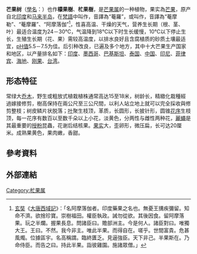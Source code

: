 {{Speciesbox
 | image = Xoài ở Nam Việt Nam..jpg
 | image_width = 250px
 | image_caption = 芒果的果实
 | image_alt=完整芒果及被切開一半的芒果，後者可看見其[[種子|種子]]，約佔全果的3分1面積
 | status = 
 | status_system = 
 | staus_ref =
 | taxon=Mangifera indica
 | authority = [[L.|L.]], 1753
}}
'''芒果树'''（[[學名|學名]]：''{{lang|la|Mangifera indica}}''）也作'''檬果樹'''、'''杧果樹'''，是[[芒果属|芒果属]]的一种植物，果实為[[芒果|芒果]]，原产自北[[印度|印度]]和[[马来半岛|马来半岛]]，在[[梵語|梵語]]中叫作{{IAST|āmra}}，音譯為“菴羅”，或叫作{{IAST|āmalaka}}，音譯為“菴摩勒”、“菴摩羅”、“阿摩落伽”<ref>
[[玄奘|玄奘]]《[[大唐西域記|大唐西域記]]》：「名阿摩落伽者。印度藥果之名也。無憂王搆疾彌留。知命不濟。欲捨珍寶。崇樹福田。權臣執政。誡勿從欲。其後因食。留阿摩落果。玩之半爛。握果長息。問諸臣曰。贍部洲主。今是何人。諸臣對曰。唯獨大王。王曰。不然。我今非主。唯此半果。而得自在。嗟乎。世間富貴。危甚風燭。位據區宇。名高稱謂。臨終匱乏。見逼強臣。天下非己。半果斯在。乃命侍臣。而告之曰。持此半果。詣彼雞園。施諸眾僧。」
</ref>，性喜高温、干燥的天气，营养生长期（根、茎、叶）最适合温度为24－30℃，气温降到18℃以下时生长缓慢，10℃以下停止生长，生殖生长期（花、果）需较高温度，以排水良好且含腐植质的砂质土壤最适宜，[[pH值|pH值]]5.5－7.5为佳。后引种改良，已遍及多个地方，其中十大芒果生产国家和地区，以产量排名如下：[[印度|印度]]、[[墨西哥|墨西哥]]、[[巴基斯坦|巴基斯坦]]、[[泰国|泰国]]、[[中国|中国]]、[[印尼|印尼]]、[[菲律宾|菲律宾]]、[[海地|海地]]、[[刚果|刚果]]、[[台湾|台湾]]。

== 形态特征 ==
常绿大[[乔木|乔木]]，野生或粗放式植栽植株通常高达15至18米，树龄长，精緻化栽種經過嫁接修剪，樹高保持在兩公尺至三公尺間，以利人站立地上就可以完全採收與修剪整枝；树皮鳞片状脱落；[[叶|叶]]聚生枝顶，革质，长圆形，长披针形，圆锥[[花序|花序]]生枝顶，每一花序有数百以至数千朵以上小花，淡黄色，分两性与雌性两种花，[[麗蠅|麗蠅]]是其最重要的[[授粉|授粉]]昆蟲，花谢后结核果。[[果实|果实]]大，歪卵形，微压扁，长可达20厘米。成熟果黄色，果肉嫩，香甜。

{{Gallery|width=250|lines=3
|File:Flower of mango.JPG|芒果花
|File:Mangoes in paper bags.jpg|果實套上紙袋的芒果樹（農民黨一號芒果），以減低蟲害。
|File:Apple mango and cross section edit1.jpg|栽培品种“苹果芒”及其縱切面：完整芒果及被切開一半的芒果，後者可看見其[[種子|種子]]，約佔全果的3分1面積
}}

==參考資料==
{{reflist}}
==外部連結==
{{Commons+cat|Mangifera indica}}
{{Wikispecies|Mangifera indica}}
[[Category:杧果属|Category:杧果属]]